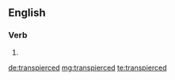 ==English==

===Verb===
{{head|en|verb form}}

# {{en-past of|transpierce}}

[[de:transpierced]]
[[mg:transpierced]]
[[te:transpierced]]